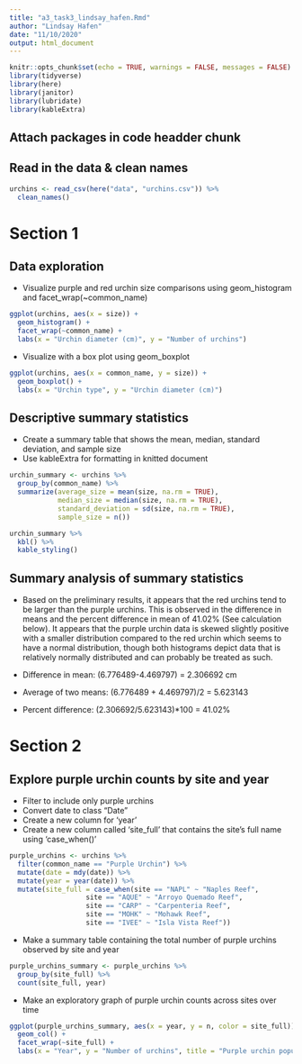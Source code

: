 ```yaml
---
title: "a3_task3_lindsay_hafen.Rmd"
author: "Lindsay Hafen"
date: "11/10/2020"
output: html_document
---
```


```r
knitr::opts_chunk$set(echo = TRUE, warnings = FALSE, messages = FALSE)
library(tidyverse)
library(here)
library(janitor)
library(lubridate)
library(kableExtra)
```

## Attach packages in code headder chunk

## Read in the data & clean names

```r
urchins <- read_csv(here("data", "urchins.csv")) %>% 
  clean_names()
```
# Section 1
## Data exploration
- Visualize purple and red urchin size comparisons using geom_histogram and facet_wrap(~common_name)

```r
ggplot(urchins, aes(x = size)) +
  geom_histogram() +
  facet_wrap(~common_name) +
  labs(x = "Urchin diameter (cm)", y = "Number of urchins")
```

- Visualize with a box plot using geom_boxplot

```r
ggplot(urchins, aes(x = common_name, y = size)) +
  geom_boxplot() +
  labs(x = "Urchin type", y = "Urchin diameter (cm)")
```

## Descriptive summary statistics
- Create a summary table that shows the mean, median, standard deviation, and sample size
- Use kableExtra for formatting in knitted document

```r
urchin_summary <- urchins %>% 
  group_by(common_name) %>% 
  summarize(average_size = mean(size, na.rm = TRUE),
            median_size = median(size, na.rm = TRUE),
            standard_deviation = sd(size, na.rm = TRUE),
            sample_size = n())

urchin_summary %>% 
  kbl() %>% 
  kable_styling()
```

## Summary analysis of summary statistics
- Based on the preliminary results, it appears that the red urchins tend to be larger than the purple urchins. This is observed in the difference in means and the percent difference in mean of 41.02% (See calculation below). It appears that the purple urchin data is skewed slightly positive with a smaller distribution compared to the red urchin which seems to have a normal distribution, though both histograms depict data that is relatively normally distributed and can probably be treated as such.

- Difference in mean: (6.776489-4.469797) = 2.306692 cm
- Average of two means: (6.776489 + 4.469797)/2 = 5.623143
- Percent difference: (2.306692/5.623143)*100 = 41.02%

# Section 2
## Explore purple urchin counts by site and year
- Filter to include only purple urchins
- Convert date to class "Date"
- Create a new column for 'year'
- Create a new column called 'site_full' that contains the site's full name using 'case_when()'

```r
purple_urchins <- urchins %>% 
  filter(common_name == "Purple Urchin") %>% 
  mutate(date = mdy(date)) %>% 
  mutate(year = year(date)) %>% 
  mutate(site_full = case_when(site == "NAPL" ~ "Naples Reef",
                   site == "AQUE" ~ "Arroyo Quemado Reef",
                   site == "CARP" ~ "Carpenteria Reef",
                   site == "MOHK" ~ "Mohawk Reef",
                   site == "IVEE" ~ "Isla Vista Reef"))
```

- Make a summary table containing the total number of purple urchins observed by site and year

```r
purple_urchins_summary <- purple_urchins %>% 
  group_by(site_full) %>% 
  count(site_full, year)
```

- Make an exploratory graph of purple urchin counts across sites over time

```r
ggplot(purple_urchins_summary, aes(x = year, y = n, color = site_full)) +
  geom_col() +
  facet_wrap(~site_full) +
  labs(x = "Year", y = "Number of urchins", title = "Purple urchin populations (2008-2020)")
```



